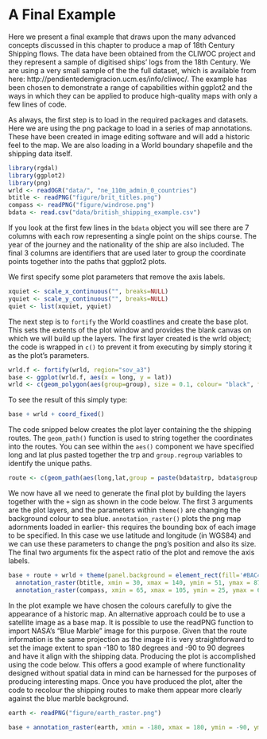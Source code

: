 A Final Example
===============

Here we present a final example that draws upon the many advanced concepts discussed in 
this chapter to produce a map of 18th Century Shipping flows. The data have been obtained 
from the CLIWOC project and they represent a sample of digitised ships' logs from the 18th Century. 
We are using a very small sample of the the full dataset, which is available from here: 
http://pendientedemigracion.ucm.es/info/cliwoc/. 
The example has been chosen to demonstrate a range of capabilities 
within ggplot2 and the ways in which they can be applied to produce 
high-quality maps with only a few lines of code. 

As always, the first step is to load in the required packages and datasets. Here we are using the png package to load in a series of map annotations. These have been created in image editing software and will add a historic feel to the map. We are also loading in a World boundary shapefile and the shipping data itself. 

```r
library(rgdal)
library(ggplot2)
library(png)
wrld <- readOGR("data/", "ne_110m_admin_0_countries")
btitle <- readPNG("figure/brit_titles.png")
compass <- readPNG("figure/windrose.png")
bdata <- read.csv("data/british_shipping_example.csv")
```

If you look at the first few lines in the `bdata` object you will see there are 7 columns with each row representing a single point on the ships course. The year of the journey and the nationality of the ship are also included. The final 3 columns are identifiers that are used later to group the coordinate points together into the paths that ggplot2 plots.

We first specify some plot parameters that remove the axis labels.

```r
xquiet <- scale_x_continuous("", breaks=NULL)
yquiet <- scale_y_continuous("", breaks=NULL)
quiet <- list(xquiet, yquiet)
```

The next step is to `fortify` the World coastlines and create the base plot. This sets the extents of the plot window and provides the blank canvas on which we will build up the layers. The first layer created is the wrld object; the code is wrapped in `c()` to prevent it from executing by simply storing it as the plot's parameters. 

```r
wrld.f <- fortify(wrld, region="sov_a3")
base <- ggplot(wrld.f, aes(x = long, y = lat))
wrld <- c(geom_polygon(aes(group=group), size = 0.1, colour= "black", fill="#D6BF86", data=wrld.f, alpha=1))
```

To see the result of this simply type:

```r
base + wrld + coord_fixed()
```

The code snipped below creates the plot layer containing the the shipping routes. The `geom_path()`
function is used to string together the coordinates into the routes. 
You can see within the `aes()` component we have specified long and 
lat plus pasted together the trp and `group.regroup` variables to identify the unique paths.

```r
route <- c(geom_path(aes(long,lat,group = paste(bdata$trp, bdata$group.regroup, sep = ".")), colour="#0F3B5F", size = 0.2, data= bdata, alpha = 0.5, lineend = "round")) 
```

We now have all we need to generate the final plot by building the layers together with the `+` sign as shown in the code below. The first 3 arguments are the plot layers, and the parameters within `theme()` are changing the background colour to sea blue. `annotation_raster()` plots the png map adornments loaded in earlier- this requires the bounding box of each image to be specified. In this case we use latitude and longitude (in WGS84) and we can use these parameters to change the png's position and also its size. The final two arguments fix the aspect ratio of the plot and remove the axis labels. 

```r
base + route + wrld + theme(panel.background = element_rect(fill='#BAC4B9',colour='black')) + 
  annotation_raster(btitle, xmin = 30, xmax = 140, ymin = 51, ymax = 87) + 
  annotation_raster(compass, xmin = 65, xmax = 105, ymin = 25, ymax = 65) + coord_equal() + quiet
```

In the plot example we have chosen the colours carefully to give the appearance of a historic map. 
An alternative approach could be to use a satellite image as a base map. It is possible to use 
the readPNG function to import NASA's "Blue Marble" image for this purpose. Given that the 
route information is the same projection as the image it is very straightforward to set the 
image extent to span -180 to 180 degrees and -90 to 90 degrees and have it align with the 
shipping data. Producing the plot is accomplished using the code below. This offers a good 
example of where functionality designed without spatial data in mind can be harnessed for 
the purposes of producing interesting maps. Once you have produced the plot, alter the code 
to recolour the shipping routes to make them appear more clearly against the blue marble background. 

```r
earth <- readPNG("figure/earth_raster.png")

base + annotation_raster(earth, xmin = -180, xmax = 180, ymin = -90, ymax = 90) + route + theme(panel.background = element_rect(fill='#BAC4B9',colour='black')) + annotation_raster(btitle, xmin = 30, xmax = 140, ymin = 51, ymax = 87) + annotation_raster(compass, xmin = 65, xmax = 105, ymin = 25, ymax = 65) + coord_equal() + quiet
```

